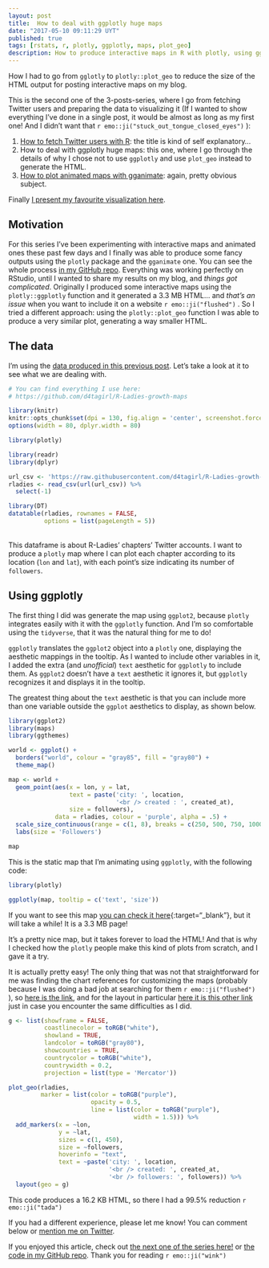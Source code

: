 ```yaml
---
layout: post
title:  How to deal with ggplotly huge maps
date: "2017-05-10 09:11:29 UYT"
published: true
tags: [rstats, r, plotly, ggplotly, maps, plot_geo]
description: How to produce interactive maps in R with plotly, using ggplotly and plot_geo. While ggplotly is easier to use, it produces huge HTML content. Using plot_geo instead is incredibly more efficient.
---
```

How I had to go from `gglotly` to `plotly::plot_geo` to reduce the size of the HTML output for posting interactive maps on my blog.

<!--more-->

This is the second one of the 3-posts-series, where I go from fetching Twitter users and preparing the data to visualizing it (If I wanted to show everything I've done in a single post, it would be almost as long as my first one! And I didn't want that `r emo::ji("stuck_out_tongue_closed_eyes")` ):

1. [How to fetch Twitter users with R]({% post_url 2017-04-20-how-to-fetch-twitter-users-with-r %}): the title is kind of self explanatory...
2. How to deal with ggplotly huge maps: this one, where I go through the details of why I chose not to use `ggplotly` and use `plot_geo` instead to generate the HTML.
3. [How to plot animated maps with gganimate]({% post_url 2017-04-24-how-to-plot-animated-maps-with-gganimate %}): again, pretty obvious subject.
 
Finally [I present my favourite visualization here]({% post_url 2017-05-10-visualizing-r-ladies-growth %}).

## Motivation

For this series I've been experimenting with interactive maps and animated ones these past few days and I finally was able to produce some fancy outputs using the `plotly` package and the `gganimate` one. You can see the whole process [in my GitHub repo](https://github.com/d4tagirl/R-Ladies-growth-maps). Everything was working perfectly on RStudio, until I wanted to share my results on my blog, and _things got complicated_. Originally I produced some interactive maps using the `plotly::ggplotly` function and it generated a 3.3 MB HTML... and *that's an issue* when you want to include it on a website `r emo::ji("flushed")` . So I tried a different approach: using the `plotly::plot_geo` function I was able to produce a very similar plot, generating a way smaller HTML.

## The data

I'm using the [data produced in this previous post]({% post_url 2017-04-20-how-to-fetch-twitter-users-with-r %}). Let's take a look at it to see what we are dealing with.

```r
# You can find everything I use here:
# https://github.com/d4tagirl/R-Ladies-growth-maps

library(knitr)
knitr::opts_chunk$set(dpi = 130, fig.align = 'center', screenshot.force = FALSE, fig.height = 4, fig.cap = "")
options(width = 80, dplyr.width = 80)

library(plotly)
```

```r
library(readr)
library(dplyr)

url_csv <- 'https://raw.githubusercontent.com/d4tagirl/R-Ladies-growth-maps/master/rladies.csv'
rladies <- read_csv(url(url_csv)) %>% 
  select(-1)

library(DT)
datatable(rladies, rownames = FALSE,
          options = list(pageLength = 5))
```

<br />
This dataframe is about R-Ladies' chapters' Twitter accounts. I want to produce a `plotly` map where I can plot each chapter according to its location (`lon` and `lat`), with each point's size indicating its number of `followers`. 

## Using ggplotly

The first thing I did was generate the map using `ggplot2`, because `plotly` integrates easily with it with the `ggplotly` function. And I'm so comfortable using the `tidyverse`, that it was the natural thing for me to do! 

`ggplotly` translates the `ggplot2` object into a `plotly` one, displaying the aesthetic mappings in the tooltip. As I wanted to include other variables in it, I added the extra (and _unofficial_) `text` aesthetic for `ggplotly` to include them. As `ggplot2` doesn't have a `text` aesthetic it ignores it, but `ggplotly` recognizes it and displays it in the tooltip.

The greatest thing about the `text` aesthetic is that you can include more than one variable outside the `ggplot` aesthetics to display, as shown below.

```r
library(ggplot2)
library(maps)
library(ggthemes)

world <- ggplot() +
  borders("world", colour = "gray85", fill = "gray80") +
  theme_map()

map <- world +
  geom_point(aes(x = lon, y = lat,
                 text = paste('city: ', location,
                              '<br /> created : ', created_at),
                 size = followers),
             data = rladies, colour = 'purple', alpha = .5) +
  scale_size_continuous(range = c(1, 8), breaks = c(250, 500, 750, 1000)) +
  labs(size = 'Followers')
```

```r
map
```

This is the static map that I'm animating using `ggplotly`, with the following code:

```r
library(plotly)

ggplotly(map, tooltip = c('text', 'size'))
```

If you want to see this map [you can check it here]({% post_url 2017-04-24-huge-ggplotly-map %}){:target="_blank"}, but it will take a while! It is a 3.3 MB page!

It's a pretty nice map, but it takes forever to load the HTML! And that is why I checked how the `plotly` people make this kind of plots from scratch, and I gave it a try.

It is actually pretty easy! The only thing that was not that straightforward for me was finding the chart references for customizing the maps (probably because I was doing a bad job at searching for them `r emo::ji("flushed")` ), so [here is the link](https://plot.ly/r/reference/), and for the layout in particular [here it is this other link](https://plot.ly/r/reference/#layout-geo/) just in case you encounter the same difficulties as I did.

```r
g <- list(showframe = FALSE,
          coastlinecolor = toRGB("white"),
          showland = TRUE,
          landcolor = toRGB("gray80"),
          showcountries = TRUE,
          countrycolor = toRGB("white"),
          countrywidth = 0.2,
          projection = list(type = 'Mercator'))

plot_geo(rladies,
         marker = list(color = toRGB("purple"),
                       opacity = 0.5,
                       line = list(color = toRGB("purple"),
                                   width = 1.5))) %>%
  add_markers(x = ~lon,
              y = ~lat,
              sizes = c(1, 450),
              size = ~followers,
              hoverinfo = "text",
              text = ~paste('city: ', location,
                            '<br /> created: ', created_at,
                            '<br /> followers: ', followers)) %>%
  layout(geo = g)
```

This code produces a 16.2 KB HTML, so there I had a 99.5% reduction `r emo::ji("tada") `

If you had a different experience, please let me know! You can comment below or [mention me on Twitter](https://twitter.com/intent/tweet?user_id=114258616). 

If you enjoyed this article, check out [the next one of the series here!]({% post_url 2017-04-24-how-to-plot-animated-maps-with-gganimate %}) or [the code in my GitHub repo](https://github.com/d4tagirl/R-Ladies-growth-maps). Thank you for reading `r emo::ji("wink")`
